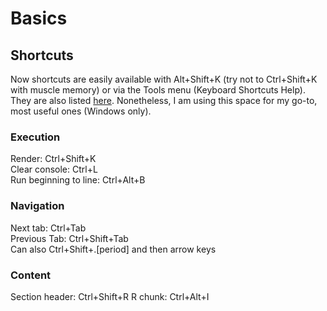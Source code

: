# Basics

## Shortcuts

Now shortcuts are easily available with Alt+Shift+K (try not to Ctrl+Shift+K with muscle memory) or via the Tools menu (Keyboard Shortcuts Help). They are also listed [here](https://support.posit.co/hc/en-us/articles/200711853-Keyboard-Shortcuts-in-the-RStudio-IDE). Nonetheless, I am using this space for my go-to, most useful ones (Windows only).

### Execution

Render: Ctrl+Shift+K  
Clear console: Ctrl+L  
Run beginning to line: Ctrl+Alt+B

### Navigation

Next tab: Ctrl+Tab  
Previous Tab: Ctrl+Shift+Tab  
Can also Ctrl+Shift+.[period] and then arrow keys

### Content

Section header: Ctrl+Shift+R
R chunk: Ctrl+Alt+I





